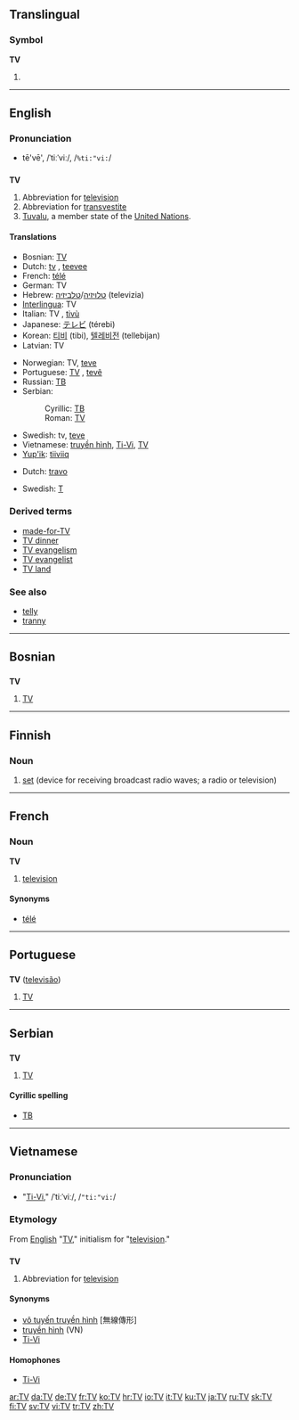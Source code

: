 {{see|.tv}}
{{wikipedia|dab=TV (disambiguation)|TV}}
==Translingual==

===Symbol===
'''TV'''

# {{SI-unit|tera|volt|[[electromotive force]]}}

----

==English==

===Pronunciation===
* tē'vē', /ˈtiːˈviː/, /<tt>%ti:"vi:</tt>/

==={{abbreviation}}===
'''TV'''

# Abbreviation for [[television]]
# Abbreviation for [[transvestite]]
# [[Tuvalu]], a member state of the [[United Nations]].

====Translations====
{{trans-top|abbreviation for television}}
* Bosnian: [[TV#Bosnian|TV]]
* Dutch: [[tv]] {{f}}, [[teevee]] {{f}}
* French: [[télé]] {{f}}
* German: TV {{n}}
* Hebrew: [[טלויזיה]]/[[טלביזיה]] (televizia) {{f}}
* [[Interlingua]]: TV
* Italian: TV {{f}}, [[tivù]] {{f}}
* Japanese: [[テレビ]] (térebi)
* Korean: [[티비]] (tibi), [[텔레비전]] (tellebijan)
* Latvian: TV
{{trans-mid}}
* Norwegian: TV, [[teve]]
* Portuguese: [[TV#Portuguese|TV]] {{f}}, [[tevê]] {{f}}
* Russian: [[ТВ#Russian|ТВ]] {{unicode|(tɛvɛ́)}} {{n}}
* Serbian:
*: Cyrillic: [[ТВ#Serbian|ТВ]]
*: Roman: [[TV#Serbian|TV]]
* Swedish: tv, [[teve]]
* Vietnamese: [[truyền hình]], [[Ti-Vi]], [[TV#Vietnamese|TV]]
* [[Yup'ik]]: [[tiiviiq]]
{{trans-bottom}}

{{trans-top|abbreviation for transvestite}}
* Dutch: [[travo]] {{m}}
{{trans-mid}}
* Swedish: [[T]]
{{trans-bottom}}

===Derived terms===
* [[made-for-TV]]
* [[TV dinner]]
* [[TV evangelism]]
* [[TV evangelist]]
* [[TV land]]

===See also===
* [[telly]]
* [[tranny]]

----

==Bosnian==

==={{abbreviation|Bosnian}}===
'''TV''' {{m}}

# [[TV#English|TV]]

----

==Finnish==

===Noun===
{{infl|fi|noun}}

# [[set]] (device for receiving broadcast radio waves; a radio or television)

{{tbot entry|Finnish|set|2008|April|fi}}

----

==French==

===Noun===
'''TV''' {{f}}

# {{Canada|and|Belgium|informal|lang=fr}} [[television]]

====Synonyms====
* [[télé]]

----

==Portuguese==

==={{abbreviation|Portuguese}}===
'''TV''' ([[televisão]]) {{f}}

# [[TV#English|TV]]

----

==Serbian==

==={{abbreviation|Serbian}}===
'''TV''' {{m}}

# [[TV#English|TV]]

====Cyrillic spelling====
* [[ТВ#Serbian|ТВ]]

----

==Vietnamese==

===Pronunciation===
* "[[Ti-Vi]]," /ˈtiːˈviː/, /<tt>"ti:"vi:</tt>/

===Etymology===
From [[English]] "[[TV#English|TV]]," initialism for "[[television]]."

==={{abbreviation|Vietnamese}}===
'''TV'''

# Abbreviation for [[television]]

====Synonyms====
* [[vô tuyến truyền hình]] [無線傳形]
* [[truyền hình]] (VN)
* [[Ti-Vi]]

====Homophones====
* [[Ti-Vi]]

[[ar:TV]]
[[da:TV]]
[[de:TV]]
[[fr:TV]]
[[ko:TV]]
[[hr:TV]]
[[io:TV]]
[[it:TV]]
[[ku:TV]]
[[ja:TV]]
[[ru:TV]]
[[sk:TV]]
[[fi:TV]]
[[sv:TV]]
[[vi:TV]]
[[tr:TV]]
[[zh:TV]]